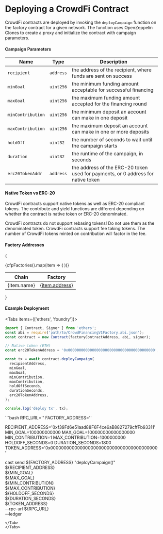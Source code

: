 # Deploying a CrowdFi Contract


CrowdFi contracts are deployed by invoking the `deployCampaign` function on
the factory contract for a given network. The function uses OpenZeppelin Clones to create a proxy and initialize
the contract with campaign parameters.

#### Campaign Parameters

|Name|Type|Description|
|----|----|-----------|
|`recipient`|`address`|the address of the recipient, where funds are sent on success|
|`minGoal`|`uint256`|the minimum funding amount acceptable for successful financing|
|`maxGoal`|`uint256`|the maximum funding amount accepted for the financing round|
|`minContribution`|`uint256`|the minimum deposit an account can make in one deposit|
|`maxContribution`|`uint256`|the maximum deposit an account can make in one or more deposits|
|`holdOff`|`uint32`|the number of seconds to wait until the campaign starts|
|`duration`|`uint32`|the runtime of the campaign, in seconds|
|`erc20TokenAddr`|`address`|the address of the ERC-20 token used for payments, or 0 address for native token|


#### Native Token vs ERC-20

CrowdFi contracts support native tokens as well as ERC-20 compliant tokens. The contribute and yield functions are different depending
on whether the contract is native token or ERC-20 denominated.

<Callout type="error" emoji="️🚫">
  CrowdFi contracts do not support rebasing tokens! Do not use them as the denominated token.
</Callout>

<Callout type="warning" emoji="⚠️">
  CrowdFi contracts support fee taking tokens. The number of CrowdFi tokens minted on contribution will factor in the fee.
</Callout>


#### Factory Addresses

{<table>
  <thead>
    <tr>
      <th>Chain</th>
      <th>Factory</th>
    </tr>
  </thead>
  <tbody>
    {cfpFactories().map(item => (
      <tr key={item.chainId}>
        <td>{item.name}</td>
        <td><a className="nx-font-mono" href={item.href} target="_blank">{item.address}</a></td>
      </tr>
    ))}
  </tbody>
</table>}

#### Example Deployment

<Tabs items={['ethers', 'foundry']}>
  <Tab>
  ```ts
  import { Contract, Signer } from 'ethers';
  const abi = require('path/to/CrowdFinancingV1Factory.abi.json');
  const contract = new Contract(factoryContractAddress, abi, signer);

  // Native token (ETH)
  const erc20TokenAddress = '0x0000000000000000000000000000000000000000';

  const tx = await contract.deployCampaign(
    recipientAddress,
    minGoal,
    maxGoal,
    minContribution,
    maxContribution,
    holdOffSeconds,
    durationSeconds,
    erc20TokenAddress,
  );

  console.log('deploy tx', tx);
  ```
  </Tab>
  <Tab>
  ```bash
  RPC_URL='<PROVIDE>'
  FACTORY_ADDRESS='<PROVIDE>'

  RECIPIENT_ADDRESS='0xf39Fd6e51aad88F6F4ce6aB8827279cffFb93311'
  MIN_GOAL=100000000000
  MAX_GOAL=100000000000000000
  MIN_CONTRIBUTION=1
  MAX_CONTRIBUTION=1000000000
  HOLDOFF_SECONDS=0
  DURATION_SECONDS=1800
  TOKEN_ADDRESS='0x0000000000000000000000000000000000000000'

  cast send ${FACTORY_ADDRESS} "deployCampaign()" \
      ${RECIPIENT_ADDRESS} \
      ${MIN_GOAL} \
      ${MAX_GOAL} \
      ${MIN_CONTRIBUTION} \
      ${MAX_CONTRIBUTION} \
      ${HOLDOFF_SECONDS} \
      ${DURATION_SECONDS} \
      ${TOKEN_ADDRESS} \
      --rpc-url ${RPC_URL} \
      --ledger
  ```
  </Tab>
</Tabs>
